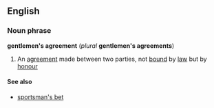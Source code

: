 ==English==
===Noun phrase===
'''gentlemen's agreement''' (''plural'' '''gentlemen's agreements''')

# An [[agreement]] made between two parties, not [[bound]] by [[law]] but by [[honour]]

====See also====
*[[sportsman's bet]]

{{Category:English nouns}}